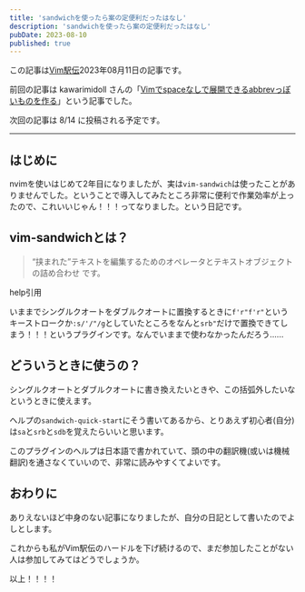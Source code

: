 ```yaml
---
title: 'sandwichを使ったら案の定便利だったはなし'
description: 'sandwichを使ったら案の定便利だったはなし'
pubDate: 2023-08-10
published: true
---
```



この記事は[Vim駅伝](https://vim-jp.org/ekiden/)2023年08月11日の記事です。

前回の記事は kawarimidoll さんの「[Vimでspaceなしで展開できるabbrevっぽいものを作る](https://zenn.dev/vim_jp/articles/8ecb641f0d286c)」という記事でした。

次回の記事は 8/14 に投稿される予定です。

---

## はじめに
nvimを使いはじめて2年目になりましたが、実は`vim-sandwich`は使ったことがありませんでした。ということで導入してみたところ非常に便利で作業効率が上ったので、これいいじゃん！！！ってなりました。という日記です。

## vim-sandwichとは？
> “挟まれた”テキストを編集するためのオペレータとテキストオブジェクトの詰め合わせ
です。

help引用

いままでシングルクオートをダブルクオートに置換するときに`f'r"f'r"`というキーストロークか`:s/'/"/g`としていたところをなんと`srb"`だけで置換できてしまう！！！というプラグインです。なんでいままで使わなかったんだろう‥‥‥

## どういうときに使うの？

シングルクオートとダブルクオートに書き換えたいときや、この括弧外したいなというときに使えます。

ヘルプの`sandwich-quick-start`にそう書いてあるから、とりあえず初心者(自分)は`sa`と`srb`と`sdb`を覚えたらいいと思います。

このプラグインのヘルプは日本語で書かれていて、頭の中の翻訳機(或いは機械翻訳)を通さなくていいので、非常に読みやすくてよいです。

## おわりに

ありえないほど中身のない記事になりましたが、自分の日記として書いたのでよしとします。

これからも私がVim駅伝のハードルを下げ続けるので、まだ参加したことがない人は参加してみてはどうでしょうか。

以上！！！！
